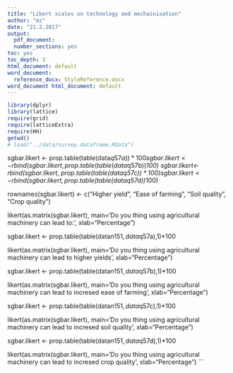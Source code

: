```yaml
---
title: "Likert scales on technology and mechainisation"
author: "mz"
date: "21.2.2017"
output:
  pdf_document:
  number_sections: yes
toc: yes
toc_depth: 3
html_document: default
word_document:
  reference_docx: StyleReference.docx
word_document html_document: default
---
```



```r
library(dplyr)
library(lattice)
require(grid)
require(latticeExtra)
require(HH)
getwd()
# load("../data/survey.dataframe.RData")
```




sgbar.likert <- prop.table(table(data$q57a))*100
sgbar.likert<- rbind(sgbar.likert, prop.table(table(data$q57b))*100)
sgbar.likert<- rbind(sgbar.likert, prop.table(table(data$q57c))*100)
sgbar.likert<- rbind(sgbar.likert, prop.table(table(data$q57d))*100)

rownames(sgbar.likert) <- c("Higher yield", "Ease of farming", "Soil quality", "Crop quality")


likert(as.matrix(sgbar.likert),
       main='Do you thing using agricultural machinery can lead to:',
       xlab="Percentage")


sgbar.likert <- prop.table(table(data$n151,data$q57a),1)*100

likert(as.matrix(sgbar.likert),
       main='Do you thing using agricultural machinery can lead to higher yields',
       xlab="Percentage")


sgbar.likert <- prop.table(table(data$n151,data$q57b),1)*100

likert(as.matrix(sgbar.likert),
       main='Do you thing using agricultural machinery can lead to incresed ease of farming',
       xlab="Percentage")

sgbar.likert <- prop.table(table(data$n151,data$q57c),1)*100

likert(as.matrix(sgbar.likert),
       main='Do you thing using agricultural machinery can lead to incresed soil quality',
       xlab="Percentage")

sgbar.likert <- prop.table(table(data$n151,data$q57d),1)*100

likert(as.matrix(sgbar.likert),
       main='Do you thing using agricultural machinery can lead to incresed crop quality',
       xlab="Percentage")
```